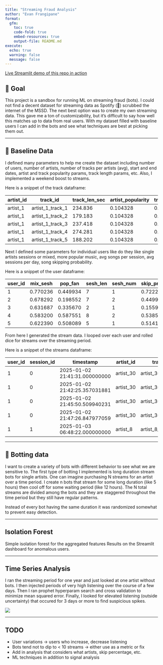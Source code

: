 ```yaml
---
title: "Streaming Fraud Analysis"
author: "Evan Frangipane"
format:
  gfm:
    toc: true
    code-fold: true
    embed-resources: true
    output-file: README.md
execute:
  echo: true
  warning: false
  message: false
---
```


[Live Streamlit demo of this repo in action](https://streamingfraud.streamlit.app/)

## 🧠 Goal

This project is a sandbox for running ML on streaming fraud (bots).
I could not find a decent dataset for streaming data as Spotify (🤮) scrubbed the internet of the MSSD.
The next best option was to create my own streaming data.
This gave me a ton of customizability, but it's difficult to say how well this matches up to data from real users.
With my dataset filled with baseline users I can add in the bots and see what techniques are best at picking them out.


---

## 🤹 Baseline Data

I defined many parameters to help me create the dataset including number of users, number of artists, number of tracks per artists (avg), start and end dates, artist and track popularity params, track length params, etc.
Also, I implemented a weekend boost to streams.

Here is a snippet of the track dataframe:

| artist_id | track_id            | track_len_sec | artist_popularity | track_popularity | total_track_popularity |
|-----------|--------------------|---------------|-------------------|------------------|------------------------|
| artist_1  | artist_1_track_1   | 234.836       | 0.104328          | 0.097664         | 0.010189               |
| artist_1  | artist_1_track_2   | 179.183       | 0.104328          | 0.072737         | 0.007589               |
| artist_1  | artist_1_track_3   | 237.418       | 0.104328          | 0.061220         | 0.006387               |
| artist_1  | artist_1_track_4   | 274.281       | 0.104328          | 0.054172         | 0.005652               |
| artist_1  | artist_1_track_5   | 188.202       | 0.104328          | 0.049269         | 0.005140               |

Next I defined some parameters for individual users like do they like single artists sessions or mixed, more popular music, avg songs per session, avg sessions per day, song skipping probability.

Here is a snippet of the user dataframe:

| user_id | mix_sesh | pop_fan  | sesh_len | sesh_num | skip_prob |
|---------|----------|----------|----------|----------|-----------|
| 1       | 0.770236 | 0.449934 | 7        | 1        | 0.722269  |
| 2       | 0.678292 | 0.198552 | 7        | 2        | 0.449958  |
| 3       | 0.631687 | 0.335670 | 2        | 1        | 0.155921  |
| 4       | 0.583200 | 0.587551 | 8        | 2        | 0.538524  |
| 5       | 0.622390 | 0.508089 | 5        | 1        | 0.514179  |

From here I generated the stream data.
I looped over each user and rolled dice for streams over the streaming period.

Here is a snippet of the streams dataframe:

| user_id | session_id | timestamp                   | artist_id | track_id              | track_duration_sec | listen_duration_sec | is_bot |
|---------|------------|-----------------------------|-----------|-----------------------|--------------------|---------------------|--------|
| 1       | 0          | 2025-01-02 21:41:31.000000000 | artist_30 | artist_30_track_30    | 172.992492         | 54.357032           | False  |
| 1       | 0          | 2025-01-02 21:42:25.357031881 | artist_30 | artist_30_track_10    | 205.152908         | 205.152908          | False  |
| 1       | 0          | 2025-01-02 21:45:50.509940231 | artist_30 | artist_30_track_25    | 209.933866         | 96.338037           | False  |
| 1       | 0          | 2025-01-02 21:47:26.847977059 | artist_30 | artist_30_track_9     | 196.974013         | 35.726356           | False  |
| 1       | 1          | 2025-01-03 06:48:22.000000000 | artist_8  | artist_8_track_9      | 89.516270          | 39.074505           | False  |

---

## 🤖 Botting data

I want to create a variety of bots with different behavior to see what we are sensitive to.
The first type of botting I implemented is long duration stream bots for single artists.
One can imagine purchasing N streams for an artist over a time period.
I create n bots that stream for some long duration (like 5 hours) then cool off for some waiting period (like 12 hours).
The N total streams are divided among the bots and they are staggered throughout the time period but they still have regular patterns.

Instead of every bot having the same duration it was randomized somewhat to prevent easy detection.

---

## Isolation Forest

Simple isolation forest for the aggregated features
Results on the Streamlit dashboard for anomalous users.

---

## Time Series Analysis

I ran the streaming period for one year and just looked at one artist without bots.
I then injected periods of very high listening over the course of a few days.
Then I ran prophet hyperparam search and cross validation to minimize mean squared error.
Finally, I looked for elevated listening (outside uncertainty) that occured for 3 days or more to find suspicious spikes.

![](images/timeseries.png)

---

## TODO

- User variations -> users who increase, decrease listening
- Bots tend not to dip to < 10 streams -> either use as a metric or fix
- Add in analysis that considers what artists, skip percentage, etc.
- ML techniques in addition to signal analysis